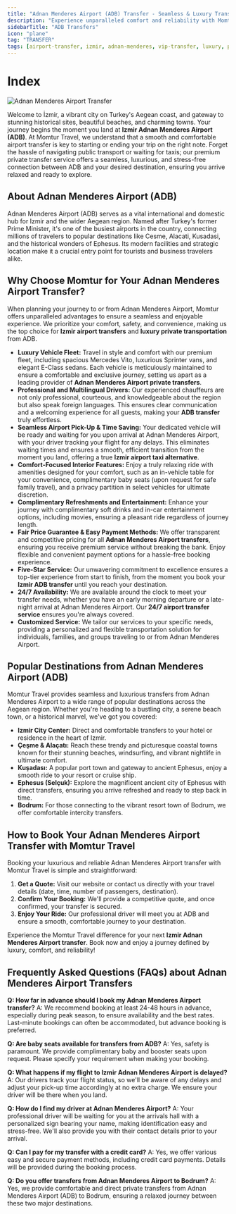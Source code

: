 ```yaml
---
title: "Adnan Menderes Airport (ADB) Transfer - Seamless & Luxury Transfers with Momtur Travel"
description: "Experience unparalleled comfort and reliability with Momtur Travel's private transfer services to and from Izmir Adnan Menderes Airport (ADB). Book your stress-free journey today!"
sidebarTitle: "ADB Transfers"
icon: "plane"
tag: "TRANSFER"
tags: [airport-transfer, izmir, adnan-menderes, vip-transfer, luxury, private-transfer]
---
```


# Index

![Adnan Menderes Airport Transfer](https://res.cloudinary.com/djzzikcey/image/upload/v1752512813/momtur_uploads/ubsqybqujsdvse4tbw1u.jpg)

Welcome to İzmir, a vibrant city on Turkey's Aegean coast, and gateway to stunning historical sites, beautiful beaches, and charming towns. Your journey begins the moment you land at **Izmir Adnan Menderes Airport (ADB)**. At Momtur Travel, we understand that a smooth and comfortable airport transfer is key to starting or ending your trip on the right note. Forget the hassle of navigating public transport or waiting for taxis; our premium private transfer service offers a seamless, luxurious, and stress-free connection between ADB and your desired destination, ensuring you arrive relaxed and ready to explore.

## About Adnan Menderes Airport (ADB)

Adnan Menderes Airport (ADB) serves as a vital international and domestic hub for Izmir and the wider Aegean region. Named after Turkey's former Prime Minister, it's one of the busiest airports in the country, connecting millions of travelers to popular destinations like Cesme, Alacati, Kusadasi, and the historical wonders of Ephesus. Its modern facilities and strategic location make it a crucial entry point for tourists and business travelers alike.

## Why Choose Momtur for Your Adnan Menderes Airport Transfer?

When planning your journey to or from Adnan Menderes Airport, Momtur offers unparalleled advantages to ensure a seamless and enjoyable experience. We prioritize your comfort, safety, and convenience, making us the top choice for **Izmir airport transfers** and **luxury private transportation** from ADB.

*   **Luxury Vehicle Fleet:** Travel in style and comfort with our premium fleet, including spacious Mercedes Vito, luxurious Sprinter vans, and elegant E-Class sedans. Each vehicle is meticulously maintained to ensure a comfortable and exclusive journey, setting us apart as a leading provider of **Adnan Menderes Airport private transfers**.
*   **Professional and Multilingual Drivers:** Our experienced chauffeurs are not only professional, courteous, and knowledgeable about the region but also speak foreign languages. This ensures clear communication and a welcoming experience for all guests, making your **ADB transfer** truly effortless.
*   **Seamless Airport Pick-Up & Time Saving:** Your dedicated vehicle will be ready and waiting for you upon arrival at Adnan Menderes Airport, with your driver tracking your flight for any delays. This eliminates waiting times and ensures a smooth, efficient transition from the moment you land, offering a true **Izmir airport taxi alternative**.
*   **Comfort-Focused Interior Features:** Enjoy a truly relaxing ride with amenities designed for your comfort, such as an in-vehicle table for your convenience, complimentary baby seats (upon request for safe family travel), and a privacy partition in select vehicles for ultimate discretion.
*   **Complimentary Refreshments and Entertainment:** Enhance your journey with complimentary soft drinks and in-car entertainment options, including movies, ensuring a pleasant ride regardless of journey length.
*   **Fair Price Guarantee & Easy Payment Methods:** We offer transparent and competitive pricing for all **Adnan Menderes Airport transfers**, ensuring you receive premium service without breaking the bank. Enjoy flexible and convenient payment options for a hassle-free booking experience.
*   **Five-Star Service:** Our unwavering commitment to excellence ensures a top-tier experience from start to finish, from the moment you book your **Izmir ADB transfer** until you reach your destination.
*   **24/7 Availability:** We are available around the clock to meet your transfer needs, whether you have an early morning departure or a late-night arrival at Adnan Menderes Airport. Our **24/7 airport transfer service** ensures you're always covered.
*   **Customized Service:** We tailor our services to your specific needs, providing a personalized and flexible transportation solution for individuals, families, and groups traveling to or from Adnan Menderes Airport.

## Popular Destinations from Adnan Menderes Airport (ADB)

Momtur Travel provides seamless and luxurious transfers from Adnan Menderes Airport to a wide range of popular destinations across the Aegean region. Whether you're heading to a bustling city, a serene beach town, or a historical marvel, we've got you covered:

*   **Izmir City Center:** Direct and comfortable transfers to your hotel or residence in the heart of Izmir.
*   **Çeşme & Alaçatı:** Reach these trendy and picturesque coastal towns known for their stunning beaches, windsurfing, and vibrant nightlife in ultimate comfort.
*   **Kuşadası:** A popular port town and gateway to ancient Ephesus, enjoy a smooth ride to your resort or cruise ship.
*   **Ephesus (Selçuk):** Explore the magnificent ancient city of Ephesus with direct transfers, ensuring you arrive refreshed and ready to step back in time.
*   **Bodrum:** For those connecting to the vibrant resort town of Bodrum, we offer comfortable intercity transfers.

## How to Book Your Adnan Menderes Airport Transfer with Momtur Travel

Booking your luxurious and reliable Adnan Menderes Airport transfer with Momtur Travel is simple and straightforward:

1.  **Get a Quote:** Visit our website or contact us directly with your travel details (date, time, number of passengers, destination).
2.  **Confirm Your Booking:** We'll provide a competitive quote, and once confirmed, your transfer is secured.
3.  **Enjoy Your Ride:** Our professional driver will meet you at ADB and ensure a smooth, comfortable journey to your destination.

Experience the Momtur Travel difference for your next **Izmir Adnan Menderes Airport transfer**. Book now and enjoy a journey defined by luxury, comfort, and reliability!

## Frequently Asked Questions (FAQs) about Adnan Menderes Airport Transfers

**Q: How far in advance should I book my Adnan Menderes Airport transfer?**
A: We recommend booking at least 24-48 hours in advance, especially during peak season, to ensure availability and the best rates. Last-minute bookings can often be accommodated, but advance booking is preferred.

**Q: Are baby seats available for transfers from ADB?**
A: Yes, safety is paramount. We provide complimentary baby and booster seats upon request. Please specify your requirement when making your booking.

**Q: What happens if my flight to Izmir Adnan Menderes Airport is delayed?**
A: Our drivers track your flight status, so we'll be aware of any delays and adjust your pick-up time accordingly at no extra charge. We ensure your driver will be there when you land.

**Q: How do I find my driver at Adnan Menderes Airport?**
A: Your professional driver will be waiting for you at the arrivals hall with a personalized sign bearing your name, making identification easy and stress-free. We'll also provide you with their contact details prior to your arrival.

**Q: Can I pay for my transfer with a credit card?**
A: Yes, we offer various easy and secure payment methods, including credit card payments. Details will be provided during the booking process.

**Q: Do you offer transfers from Adnan Menderes Airport to Bodrum?**
A: Yes, we provide comfortable and direct private transfers from Adnan Menderes Airport (ADB) to Bodrum, ensuring a relaxed journey between these two major destinations.
